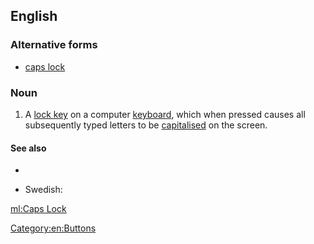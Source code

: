 ==English==

===Alternative forms===
* [[caps lock]]

===Noun===
{{en-noun|head=[[caps|Caps]] [[lock|Lock]]}}

# {{context|computing|lang=en}} A [[lock key]] on a computer [[keyboard]], which when pressed causes all subsequently typed letters to be [[capitalised]] on the screen.

====See also====
* {{list:computer keys/en}}

{{trans-top|key}}
* Swedish: {{t-|sv|skiftlås|n}}
{{trans-mid}}
{{trans-bottom}}

[[Category:en:Buttons]]

[[ml:Caps Lock]]